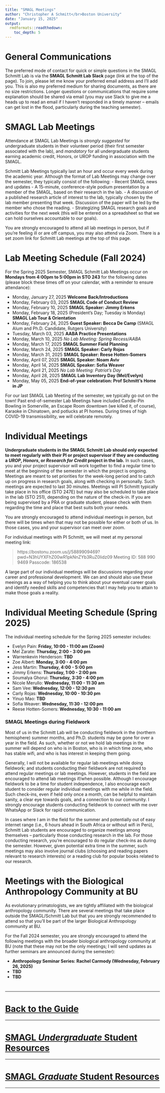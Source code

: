 ```yaml
---
title: "SMAGL Meetings"
author: "Christopher A Schmitt</br>Boston University"
date: "January 15, 2025"
output: 
  rmdformats::readthedown:
    toc_depth: 5
---
```


# General Communications

The preferred mode of contact for quick or simple questions in the SMAGL Schmitt Lab is via the **SMAGL Schmitt Lab Slack** page (link at the top of the page). To join, please let me know your preferred email address and I’ll add you. This is also my preferred medium for sharing documents, as there are no size restrictions. Longer questions or communications that require some explanation should be shared via email (you may use Slack to give me a heads up to read an email if I haven’t responded in a timely manner – emails can get lost in the flood, particularly during the teaching semester).

# SMAGL Lab Meetings

Attendance at SMAGL Lab Meetings is *strongly suggested* for undergraduate students in their volunteer period (their first semester associated with the lab), and *mandatory* for all undergraduate students earning academic credit, Honors, or UROP funding in association with the SMAGL.

Schmitt Lab Meetings typically last an hour and occur every week during the academic year. Although the format of Lab Meetings may change over the semester, they typically consist of the following:
-	Recent SMAGL news and updates
-	A 15-minute, conference-style podium presentation by a member of the SMAGL, based on their research in the lab.
-	A discussion of a published research article of interest to the lab, typically chosen by the lab member presenting that week. Discussion of the paper will be led by the member who chose the reading.
-	Strategizing SMAGL research goals and activities for the next week (this will be entered on a spreadsheet so that we can hold ourselves accountable to our goals).

You are strongly encouraged to attend all lab meetings in person, but if you’re feeling ill or are off campus, you may also attend via Zoom. There is a set zoom link for Schmitt Lab meetings at the top of this page.

# Lab Meeting Schedule (Fall 2024)

For the Spring 2025 Semester, SMAGL Schmitt Lab Meetings occur on **Mondays from 4:00pm to 5:00pm in STO 243** for the following dates (please block these times off on your calendar, with a reminder to ensure attendance): 

-	Monday, January 27, 2025 **Welcome Back/Introductions**
-	Monday, February 03, 2025 **SMAGL Code of Conduct Review**
-	Monday, February 10, 2025 **SMAGL Speaker: Jimmy Erkens**
-	Monday, February 18, 2025 (President's Day; Tuesday is Monday) **SMAGL Lab Tour & Orientation**
-	Monday, February 24, 2025 **Guest Speaker: Becca De Camp** (SMAGL Alum and Ph.D. Candidate, Rutgers University)
-	Tuesday, March 03, 2025 **AABA Practice Presentations**
-	Monday, March 10, 2025 *No Lab Meeting: Spring Recess/AABA*
-	Monday, March 17, 2025 **SMAGL Summer Field Planning**
-	Monday, March 24, 2025 **SMAGL Speaker: Carly Rojas**
-	Monday, March 31, 2025 **SMAGL Speaker: Reese Hotten-Somers**
-	Monday, April 07, 2025 **SMAGL Speaker: Noam Aviv**
-	Monday, April 14, 2025 **SMAGL Speaker: Sofia Weaver**
-	Monday, April 21, 2025 *No Lab Meeting: Patriot's Day*
-	Monday, April 28, 2025 **SMAGL Lab Inventory Day (Mel/Evelyn)**
- Monday, May 05, 2025 **End-of-year celebration: Prof Schmitt's Home in JP**

For our last SMAGL Lab Meeting of the semester, we typically go out on the town! Past end-of-semester Lab Meetings have included Candle-Pin Bowling in Somerville, an Escape Room downtown (we killed it, of course), Karaoke in Chinatown, and potlucks at PI homes. During times of high COVID-19 transmissibility, we will celebrate remotely.

# Individual Meetings

**Undergraduate students in the SMAGL Schmitt Lab should *only* expected to meet regularly with their PI or project supervisor if they are conducting a *UROP*, *Honors*, or *Research for Credit* project in the lab.** In such cases, you and your project supervisor will work together to find a regular time to meet at the beginning of the semester in which the project is ongoing. Meetings are meant to set priorities for the week-long period and to catch up on progress in research goals, along with checking in personally. Such meetings are expected to last 30 minutes. Meetings will PI Schmitt typically take place in his office (STO 247E) but may also be scheduled to take place in the lab (STO 251), depending on the nature of the check-in. If you are being supervised by a PRA or graduate student, please check with them regarding the time and place that best suits both your needs.

You are strongly encouraged to attend individual meetings in person, but there will be times when that may not be possible for either or both of us. In those cases, you and your supervisor can meet over zoom. 

For individual meetings with PI Schmitt, we will meet at my personal meeting link:

>https://bostonu.zoom.us/j/5889909469?pwd=N3hUYXFhZ00wR1pkNnZYb3RuZ0lidz09
>Meeting ID: 588 990 9469
>Passcode: 186538

A large part of our individual meetings will be discussions regarding your career and professional development. We can and should also use these meeings as a way of helping you to think about your eventual career goals and identify needed skills and competencies that I may help you to attain to make those goals a reality.

# Individual Meeting Schedule (Spring 2025)

The individual meeting schedule for the Spring 2025 semester includes:

-	Evelyn Pain: **Friday, 10:00 - 11:00 am (Zoom)**
-	Mel Zarate: **Thursday, 2:00 - 3:00 pm**
-	Warrenkevin Henderson: **TBD**
- Zoe Albert: **Monday, 3:00 - 4:00 pm**
-	Jess Martin: **Thursday, 4:00 - 5:00 pm**
-	Jimmy Erkens: **Thursday, 1:00 - 2:00 pm**
-	Soumalya Ghorui: **Thursday, 3:30 - 4:00 pm**
-	Nicole Merullo: **Wednesday, 11:00 - 11:30 am**
-	Sam Vee: **Wednesday, 12:00 - 12:30 pm**
-	Carly Rojas: **Wednesday, 10:00 - 10:30 pm**
-	Yinuo Mao: **TBD**
-	Sofia Weaver: **Wednesday, 11:30 - 12:00 pm**
-	Reese Hotten-Somers: **Wednesday, 10:30 - 11:00 am**

### SMAGL Meetings during Fieldwork

Most of us in the Schmitt Lab will be conducting fieldwork in the (northern hemisphere) summer months, and Ph.D. students may be gone for over a year in the field. As such, whether or not we hold lab meetings in the summer will depend on who is in Boston, who is in which time zone, who has stable wifi, and who is has interest in keeping them going. 

Generally, I will not be available for regular lab meetings while doing fieldwork; and students conducting their fieldwork are not required to attend regular meetings or lab meetings. However, students in the field are encouraged to attend lab meetings if/when possible. Although I encourage fieldwork to be a time for student independence, I also encourage each student to consider regular individual meetings with me while in the field. Such check-ins, even if held only once a month, can be helpful to maintain sanity, a clear eye towards goals, and a connection to our community. I strongly encourage students conducting fieldwork to connect with me over WhatsApp or Slack for rapid communication.

In cases where I am in the field for the summer and potentially out of easy internet range (i.e., 6 hours ahead in South Africa or without wifi in Perú), Schmitt Lab students are encouraged to organize meetings among themselves – particularly those conducting research in the lab. For those conducting research, you’re encouraged to do regular check-ins as during the semester. However, given potential extra time in the summer, such meetings may also involve journal clubs (choosing and reading papers relevant to research interests) or a reading club for popular books related to our research.

# Meetings with the Biological Anthropology Community at BU

As evolutionary primatologists, we are tightly affiliated with the biological anthropology community. There are several meetings that take place outside the SMAGL/Schmitt Lab but that you are strongly recommended to attend so that you’ll be part of the larger Biological Anthropology community at BU. 

For the Fall 2024 semester, you are strongly encouraged to attend the following meetings with the broader biological anthropology community at BU (note that these may not be the only meetings; I will send updates as further seminars are announced during the semester):

* **Anthropology Seminar Series: Rachel Carmody (Wednesday, February 26, 2025)**
* **TBD**
* **TBD**

#
#
#
#
#
#
#
#
#
#

***
# [**Back to the Guide**](https://fuzzyatelin.github.io/smagl_student_guide/overview.html)
***
# [**SMAGL *Undergraduate* Student Resources**](https://fuzzyatelin.github.io/smagl_student_guide/smagl_ugrad.html)
***
# [**SMAGL *Graduate* Student Resources**](https://fuzzyatelin.github.io/smagl_student_guide/smagl_grad.html)
***